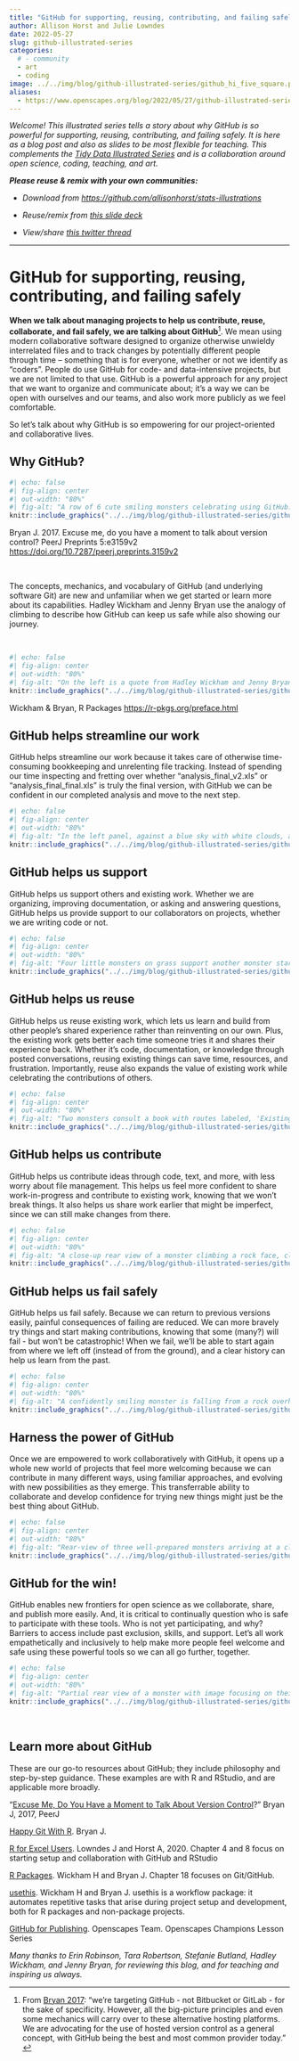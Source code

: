 ```yaml
---
title: "GitHub for supporting, reusing, contributing, and failing safely"
author: Allison Horst and Julie Lowndes
date: 2022-05-27
slug: github-illustrated-series
categories:
  # - community
  - art
  - coding
image: ../../img/blog/github-illustrated-series/github_hi_five_square.png 
aliases: 
  - https://www.openscapes.org/blog/2022/05/27/github-illustrated-series/
---
```


*Welcome! This illustrated series tells a story about why GitHub is so powerful for supporting, reusing, contributing, and failing safely. It is here as a blog post and also as slides to be most flexible for teaching. This complements the [Tidy Data Illustrated Series](https://www.openscapes.org/blog/2020/10/12/tidy-data/) and is a collaboration around open science, coding, teaching, and art.*

***Please reuse & remix with your own communities:***

-   *Download from <https://github.com/allisonhorst/stats-illustrations>*

-   *Reuse/remix from [this slide deck](https://docs.google.com/presentation/d/1OuLcJHWxpauVic0WEfGsWVreHbkmnINiEXldV5pjD5Q/)*

-   *View/share [this twitter thread](https://twitter.com/openscapes/status/1531658115015270400?s=20&t=GdP9_PChQ1EINLJwQNpRug)*

------------------------------------------------------------------------

# GitHub for supporting, reusing, contributing, and failing safely

**When we talk about managing projects to help us contribute, reuse, collaborate, and fail safely, we are talking about GitHub**[^1]. We mean using modern collaborative software designed to organize otherwise unwieldy interrelated files and to track changes by potentially different people through time -- something that is for everyone, whether or not we identify as "coders". People do use GitHub for code- and data-intensive projects, but we are not limited to that use. GitHub is a powerful approach for any project that we want to organize and communicate about; it's a way we can be open with ourselves and our teams, and also work more publicly as we feel comfortable.

So let's talk about why GitHub is so empowering for our project-oriented and collaborative lives.

[^1]: From [Bryan 2017](https://peerj.com/preprints/3159/): "we're targeting GitHub - not Bitbucket or GitLab - for the sake of specificity. However, all the big-picture principles and even some mechanics will carry over to these alternative hosting platforms. We are advocating for the use of hosted version control as a general concept, with GitHub being the best and most common provider today." <br>

## Why GitHub?

```r
#| echo: false
#| fig-align: center
#| out-width: "80%"
#| fig-alt: "A row of 6 cute smiling monsters celebrating using GitHub. The first, wearing a climbing harness labeled 'Me' is high-fiving another whose harness says 'Future Me'. Others hold a box of snacks that are tacos, a map, and a rope. Text above the monsters quotes Jenny Bryan: 'Collaboration is the most compelling reason to manage a project with Git and GitHub. My definition of collaboration includes hands-on participation by multiple people, including your past and future self, as well as an asymmetric model, in which some people are active makers and others only read or review.'"
knitr::include_graphics("../../img/blog/github-illustrated-series/github_friends.png")
```

::: {.center-text}
Bryan J. 2017. Excuse me, do you have a moment to talk about version control? PeerJ Preprints 5:e3159v2 <https://doi.org/10.7287/peerj.preprints.3159v2>
:::

<br>

The concepts, mechanics, and vocabulary of GitHub (and underlying software Git) are new and unfamiliar when we get started or learn more about its capabilities. Hadley Wickham and Jenny Bryan use the analogy of climbing to describe how GitHub can keep us safe while also showing our journey.

<br>

```r
#| echo: false
#| fig-align: center
#| out-width: "80%"
#| fig-alt: "On the left is a quote from Hadley Wickham and Jenny Bryan that says 'Using a Git commit is like using anchors and other protection when climbing...if you make a mistake you can't fall past the previous commit. Commits are also helpful to others, because they show your journey, not just the destination.' On the right, two little monsters climb a cliff face. Their ropes are secured by several anchors, each labeled 'Commit'. Three monsters on the ground support the climbers."
knitr::include_graphics("../../img/blog/github-illustrated-series/github_wickham_bryan_git_quote.png")
```

::: {.center-text}
Wickham & Bryan, R Packages <https://r-pkgs.org/preface.html>
:::

## GitHub helps streamline our work

GitHub helps streamline our work because it takes care of otherwise time-consuming bookkeeping and unrelenting file tracking. Instead of spending our time inspecting and fretting over whether "analysis_final_v2.xls" or "analysis_final_final.xls" is truly the final version, with GitHub we can be confident in our completed analysis and move to the next step. <br>

```r
#| echo: false
#| fig-align: center
#| out-width: "80%"
#| fig-alt: "In the left panel, against a blue sky with white clouds, a confident-looking monster climbs a rock face. Their rope’s anchors, secured with carabiners, are labeled from bottom to top and say 'Initial commit', 'Data Cleaned', 'Analysis completed'. Another anchor on their harness  is ready to place and is labeled 'Manuscript drafted'. In the right panel, against a gray sky with rain and lightning, an unhappy stressed-looking monster climbs a rock face. Their rope has a knot, is frayed, and is looped around one foot. Their anchors, placed haphazardly and not well-secured, are labeled things like 'analysis_final_v2.xls', 'analysis_final_final.xls', and 'ignore_this.xls'. Text above the left panel says: 'When working with GitHub we can navigate with more obvious, safe, streamlined routes that let us focus on the science-y things we want to do…' Text above the right panel says '...but working without GitHub can be disorienting, with too much time spent sifting through past work to figure out next steps forward.'"
knitr::include_graphics("../../img/blog/github-illustrated-series/github_compare_text.png")
```

## GitHub helps us support

GitHub helps us support others and existing work. Whether we are organizing, improving documentation, or asking and answering questions, GitHub helps us provide support to our collaborators on projects, whether we are writing code or not. 

```r
#| echo: false
#| fig-align: center
#| out-width: "80%"
#| fig-alt: "Four little monsters on grass support another monster starting their climb up a rock face. The climber's harness is labeled, 'Coder', the belayer wears a harness labeled 'Code review', two others consulting a book and route map wear caps labeled 'Documentation' and 'Reuse', and another brings a box labeled 'Project management and snacks'."
knitr::include_graphics("../../img/blog/github-illustrated-series/github_groundcrew_text.png")
```

## GitHub helps us reuse

GitHub helps us reuse existing work, which lets us learn and build from other people's shared experience rather than reinventing on our own. Plus, the existing work gets better each time someone tries it and shares their experience back. Whether it's code, documentation, or knowledge through posted conversations, reusing existing things can save time, resources, and frustration. Importantly, reuse also expands the value of existing work while celebrating the contributions of others. 

```r
#| echo: false
#| fig-align: center
#| out-width: "80%"
#| fig-alt: "Two monsters consult a book with routes labeled, 'Existing routes' and 'Our route' with warning information - images of lightning, a snake, and rocks falling - and notes on the facing page, while looking at the rock face they plan to climb. In the distance, one monster belays another who is climbing."
knitr::include_graphics("../../img/blog/github-illustrated-series/github_reuse.jpg")
```

## GitHub helps us contribute

GitHub helps us contribute ideas through code, text, and more, with less worry about file management. This helps us feel more confident to share work-in-progress and contribute to existing work, knowing that we won't break things. It also helps us share work earlier that might be imperfect, since we can still make changes from there.

```r
#| echo: false
#| fig-align: center
#| out-width: "80%"
#| fig-alt: "A close-up rear view of a monster climbing a rock face, clicking into an anchor point, with the word, 'Click!'"
knitr::include_graphics("../../img/blog/github-illustrated-series/github_clip.png")
```

## GitHub helps us fail safely

GitHub helps us fail safely. Because we can return to previous versions easily, painful consequences of failing are reduced. We can more bravely try things and start making contributions, knowing that some (many?) will fail - but won't be catastrophic! When we fail, we'll be able to start again from where we left off (instead of from the ground), and a clear history can help us learn from the past. 

```r
#| echo: false
#| fig-align: center
#| out-width: "80%"
#| fig-alt: "A confidently smiling monster is falling from a rock overhang, while secured by four anchors, each labeled, 'Commit'"
knitr::include_graphics("../../img/blog/github-illustrated-series/github_fall.png")
```

## Harness the power of GitHub

Once we are empowered to work collaboratively with GitHub, it opens up a whole new world of projects that feel more welcoming because we can contribute in many different ways, using familiar approaches, and evolving with new possibilities as they emerge. This transferrable ability to collaborate and develop confidence for trying new things might just be the best thing about GitHub.

```r
#| echo: false
#| fig-align: center
#| out-width: "80%"
#| fig-alt: "Rear-view of three well-prepared monsters arriving at a climb. They have route maps, binoculars, ropes, backpacks, and a box of snacks. The middle monster has a GitHub Octocat image on their backpack. In the distance, several monsters are at different stages of ascending, with one at the summit, and others supporting them from the base."
knitr::include_graphics("../../img/blog/github-illustrated-series/github_scoping.jpg")
```

## GitHub for the win!

GitHub enables new frontiers for open science as we collaborate, share, and publish more easily. And, it is critical to continually question who is safe to participate with these tools. Who is not yet participating, and why? Barriers to access include past exclusion, skills, and support. Let's all work empathetically and inclusively to help make more people feel welcome and safe using these powerful tools so we can all go further, together. 

```r
#| echo: false
#| fig-align: center
#| out-width: "80%"
#| fig-alt: "Partial rear view of a monster with image focusing on their safety harness with a GitHub Octocat logo, chalk bag, carabiners, and rope."
knitr::include_graphics("../../img/blog/github-illustrated-series/github_harness.jpg")
```

<br>

## Learn more about GitHub

These are our go-to resources about GitHub; they include philosophy and step-by-step guidance. These examples are with R and RStudio, and are applicable more broadly. 

"[Excuse Me, Do You Have a Moment to Talk About Version Control](https://peerj.com/preprints/3159/)?" Bryan J, 2017, PeerJ 

[Happy Git With R](https://happygitwithr.com/). Bryan J. 

[R for Excel Users](https://rstudio-conf-2020.github.io/r-for-excel/). Lowndes J and Horst A, 2020. Chapter 4 and 8 focus on starting setup and collaboration with GitHub and RStudio

[R Packages](https://r-pkgs.org/git.html#git-commit). Wickham H and Bryan J. Chapter 18 focuses on Git/GitHub.

[usethis](https://usethis.r-lib.org/). Wickham H and Bryan J. usethis is a workflow package: it automates repetitive tasks that arise during project setup and development, both for R packages and non-package projects.

[GitHub for Publishing](https://openscapes.github.io/series/github-pub.html). Openscapes Team. Openscapes Champions Lesson Series

*Many thanks to Erin Robinson, Tara Robertson, Stefanie Butland, Hadley Wickham, and Jenny Bryan, for reviewing this blog, and for teaching and inspiring us always.*
